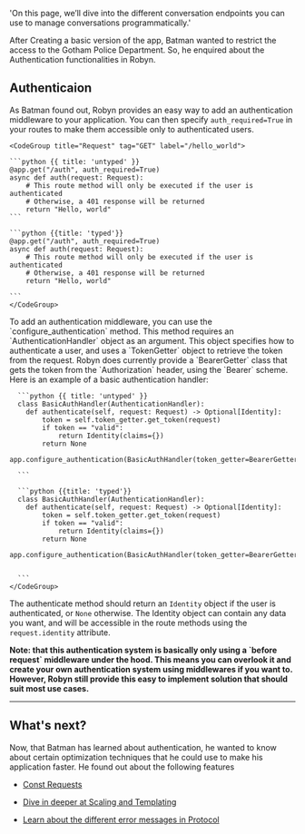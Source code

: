 
  'On this page, we’ll dive into the different conversation endpoints you can use to manage conversations programmatically.'

After Creating a basic version of the app, Batman wanted to restrict the access to the Gotham Police Department. So, he enquired about the Authentication functionalities in Robyn.


## Authenticaion


As Batman found out, Robyn provides an easy way to add an authentication middleware to your application. You can then specify `auth_required=True` in your routes to make them accessible only to authenticated users.



<Row>
<Col>
</Col>
  <Col sticky>

    <CodeGroup title="Request" tag="GET" label="/hello_world">

    ```python {{ title: 'untyped' }}
    @app.get("/auth", auth_required=True)
    async def auth(request: Request):
        # This route method will only be executed if the user is authenticated
        # Otherwise, a 401 response will be returned
        return "Hello, world"
    ```

    ```python {{title: 'typed'}}
    @app.get("/auth", auth_required=True)
    async def auth(request: Request):
        # This route method will only be executed if the user is authenticated
        # Otherwise, a 401 response will be returned
        return "Hello, world"

    ```
    </CodeGroup>
  </Col>
</Row>
<Row>

  <Col>
  To add an authentication middleware, you can use the `configure_authentication` method. This method requires an `AuthenticationHandler` object as an argument. This object specifies how to authenticate a user, and uses a `TokenGetter` object to retrieve the token from the request. Robyn does currently provide a `BearerGetter` class that gets the token from the `Authorization` header, using the `Bearer` scheme. Here is an example of a basic authentication handler:


  </Col>
  <Col sticky>
    <CodeGroup title="Request" tag="GET" label="/hello_world">

      ```python {{ title: 'untyped' }}
      class BasicAuthHandler(AuthenticationHandler):
        def authenticate(self, request: Request) -> Optional[Identity]:
            token = self.token_getter.get_token(request)
            if token == "valid":
                return Identity(claims={})
            return None

    app.configure_authentication(BasicAuthHandler(token_getter=BearerGetter()))

      ```

      ```python {{title: 'typed'}}
      class BasicAuthHandler(AuthenticationHandler):
        def authenticate(self, request: Request) -> Optional[Identity]:
            token = self.token_getter.get_token(request)
            if token == "valid":
                return Identity(claims={})
            return None

    app.configure_authentication(BasicAuthHandler(token_getter=BearerGetter()))


      ```
    </CodeGroup>
  </Col>

The authenticate method should return an `Identity` object if the user is authenticated, or `None` otherwise. The Identity object can contain any data you want, and will be accessible in the route methods using the `request.identity` attribute.

<b>
  Note: that this authentication system is basically only using a `before request` middleware under the hood. This means you can overlook it and create your own authentication system using middlewares if you want to. However, Robyn still provide this easy to implement solution that should suit most use cases.
</b>


</Row>

--- 

## What's next?

Now, that Batman has learned about authentication, he wanted to know about certain optimization techniques that he could use to make his application faster. He found out about the following features

- [Const Requests](/documentation/api_reference/const_requests)

- [Dive in deeper at Scaling and Templating](/documentation/templating)
- [Learn about the different error messages in Protocol](/errors)


